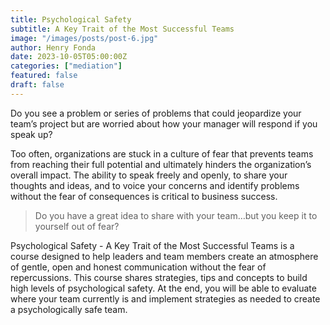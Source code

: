 ```yaml
---
title: Psychological Safety
subtitle: A Key Trait of the Most Successful Teams
image: "/images/posts/post-6.jpg"
author: Henry Fonda
date: 2023-10-05T05:00:00Z
categories: ["mediation"]
featured: false
draft: false
---
```


Do you see a problem or series of problems that could jeopardize your team’s project but are worried about how your manager will respond if you speak up?

Too often, organizations are stuck in a culture of fear that prevents teams from reaching their full potential and ultimately hinders the organization’s overall impact. The ability to speak freely and openly, to share your thoughts and ideas, and to voice your concerns and identify problems without the fear of consequences is critical to business success.

<Blockquote name="Giuseppe De Palo">
  Do you have a great idea to share with your team…but you keep it to yourself out of fear?
</Blockquote>

Psychological Safety - A Key Trait of the Most Successful Teams is a course designed to help leaders and team members create an atmosphere of gentle, open and honest communication without the fear of repercussions. This course shares strategies, tips and concepts to build high levels of psychological safety. At the end, you will be able to evaluate where your team currently is and implement strategies as needed to create a psychologically safe team.
